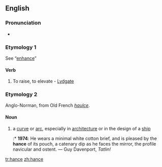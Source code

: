 {{also|Hance}}
==English==

===Pronunciation===
* {{IPA|/hɑːns/}}

===Etymology 1===
See “[[enhance]]”

====Verb====
{{en-verb|hanc|ing}}

# {{transitive|obsolete}} To raise, to elevate - [[Lydgate]]

===Etymology 2===
Anglo-Norman, from Old French ''[[haulce]]''.

====Noun====
{{en-noun}}

# a [[curve]] or [[arc]], especially in [[architecture]] or in the design of a [[ship]]
#:* '''1974''': He wears a minimal white cotton brief, and is pleased by the '''hance''' of its pouch, a catenary dip as he faces the mirror, the profile navicular and ostent. — Guy Davenport, ''Tatlin!''

[[tr:hance]]
[[zh:hance]]
